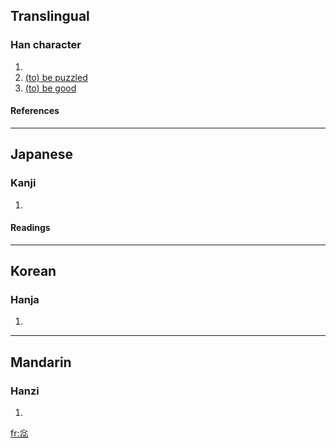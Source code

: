 ==Translingual==

===Han character===
{{Han char|rn=61|rad=心|as=08|sn=12|four=3333<sub>0</sub>|canj=心心心 (PPP)}}

# {{defn|Han|sort=心08}}
# [[(to) be puzzled]]
# [[(to) be good]]

====References====
{{Han ref|kx=0391.270|dkj=10826|dj=0727.030|hdz=42312.080|uh=60E2|ud=24802|bh=D8FB|bd=55547}}

----

==Japanese==

===Kanji===
{{ja-kanji|grade=|rs=心08}}

# {{defn|Japanese}}

====Readings====
{{ja-readings|on=[[さ]] (sa), [[すい]] (sui), [[ずい]] (zui), [[に]] (ni)|kun=[[うたがう]] (utagau)}}

----

==Korean==

===Hanja===
{{ko-hanja|hangeul=솨|eumhun=|rv=swa|mr=swa|y=swa}}

# {{defn|Korean}}

----

==Mandarin==

===Hanzi===
{{cmn-hanzi|pin=[[ruǐ]] ([[rui3]]), [[suǒ]] ([[suo3]])|wg=jui<sup>3</sup>, so<sup>3</sup>}}

# {{defn|Mandarin}}

[[fr:惢]]